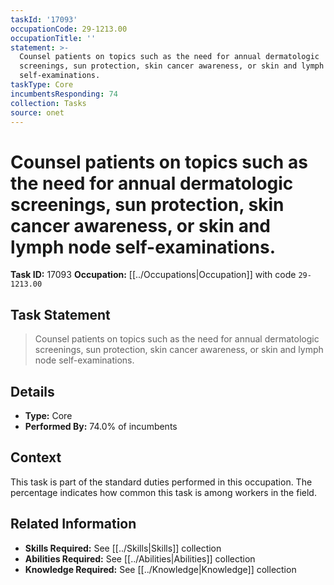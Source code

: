 ```yaml
---
taskId: '17093'
occupationCode: 29-1213.00
occupationTitle: ''
statement: >-
  Counsel patients on topics such as the need for annual dermatologic
  screenings, sun protection, skin cancer awareness, or skin and lymph node
  self-examinations.
taskType: Core
incumbentsResponding: 74
collection: Tasks
source: onet
---
```

# Counsel patients on topics such as the need for annual dermatologic screenings, sun protection, skin cancer awareness, or skin and lymph node self-examinations.

**Task ID:** 17093
**Occupation:** [[../Occupations|Occupation]] with code `29-1213.00`

## Task Statement

> Counsel patients on topics such as the need for annual dermatologic screenings, sun protection, skin cancer awareness, or skin and lymph node self-examinations.

## Details

- **Type:** Core
- **Performed By:** 74.0% of incumbents

## Context

This task is part of the standard duties performed in this occupation. The percentage indicates how common this task is among workers in the field.

## Related Information

- **Skills Required:** See [[../Skills|Skills]] collection
- **Abilities Required:** See [[../Abilities|Abilities]] collection
- **Knowledge Required:** See [[../Knowledge|Knowledge]] collection
